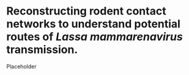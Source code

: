 # Reconstructing rodent contact networks to understand potential routes of *Lassa mammarenavirus* transmission. {#chapter4}

Placeholder